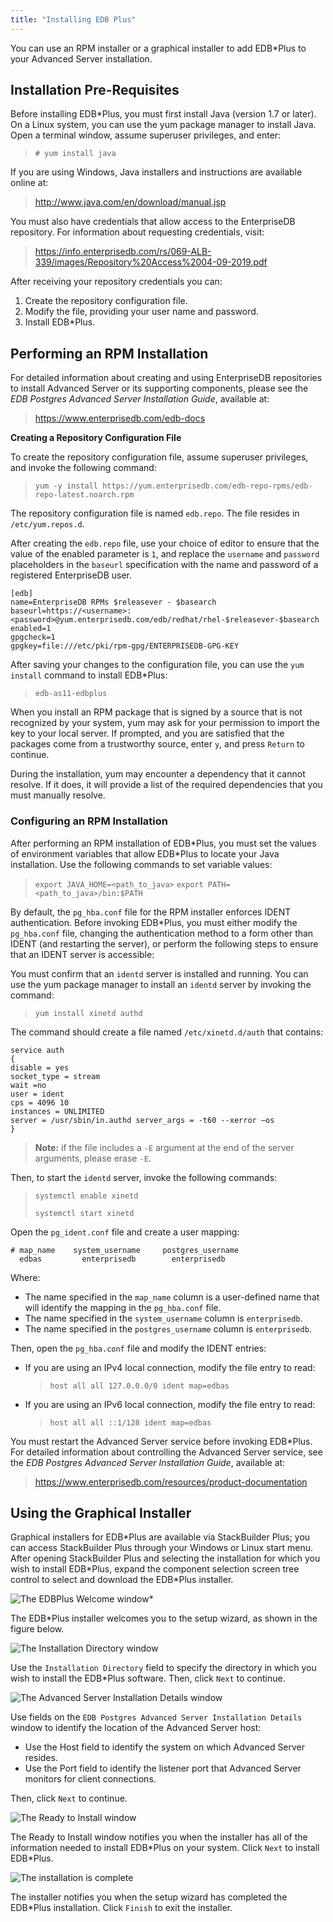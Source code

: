 ```yaml
---
title: "Installing EDB Plus"
---
```


<div id="installing_edb_plus" class="registered_link"></div>


You can use an RPM installer or a graphical installer to add EDB\*Plus to your Advanced Server installation.

## Installation Pre-Requisites

Before installing EDB\*Plus, you must first install Java (version 1.7 or later). On a Linux system, you can use the yum package manager to install Java. Open a terminal window, assume superuser privileges, and enter:

> `# yum install java`

If you are using Windows, Java installers and instructions are available online at:

> <http://www.java.com/en/download/manual.jsp>

You must also have credentials that allow access to the EnterpriseDB repository. For information about requesting credentials, visit:

> <https://info.enterprisedb.com/rs/069-ALB-339/images/Repository%20Access%2004-09-2019.pdf>

After receiving your repository credentials you can:

1.  Create the repository configuration file.
2.  Modify the file, providing your user name and password.
3.  Install EDB\*Plus.

## Performing an RPM Installation



For detailed information about creating and using EnterpriseDB repositories to install Advanced Server or its supporting components, please see the *EDB Postgres Advanced Server Installation Guide*, available at:

> <https://www.enterprisedb.com/edb-docs>

**Creating a Repository Configuration File**

To create the repository configuration file, assume superuser privileges, and invoke the following command:

> `yum -y install https://yum.enterprisedb.com/edb-repo-rpms/edb-repo-latest.noarch.rpm`

The repository configuration file is named `edb.repo`. The file resides in `/etc/yum.repos.d`.

After creating the `edb.repo` file, use your choice of editor to ensure that the value of the enabled parameter is `1`, and replace the `username` and `password` placeholders in the `baseurl` specification with the name and password of a registered EnterpriseDB user.

    [edb]
    name=EnterpriseDB RPMs $releasever - $basearch
    baseurl=https://<username>:<password>@yum.enterprisedb.com/edb/redhat/rhel-$releasever-$basearch
    enabled=1
    gpgcheck=1
    gpgkey=file:///etc/pki/rpm-gpg/ENTERPRISEDB-GPG-KEY

After saving your changes to the configuration file, you can use the `yum install` command to install EDB\*Plus:

> `edb-as11-edbplus`

When you install an RPM package that is signed by a source that is not recognized by your system, yum may ask for your permission to import the key to your local server. If prompted, and you are satisfied that the packages come from a trustworthy source, enter `y`, and press `Return` to continue.

During the installation, yum may encounter a dependency that it cannot resolve. If it does, it will provide a list of the required dependencies that you must manually resolve.

### Configuring an RPM Installation

After performing an RPM installation of EDB\*Plus, you must set the values of environment variables that allow EDB\*Plus to locate your Java installation. Use the following commands to set variable values:

> `export JAVA_HOME=<path_to_java>`
> `export PATH=<path_to_java>/bin:$PATH`

By default, the `pg_hba.conf` file for the RPM installer enforces IDENT authentication. Before invoking EDB\*Plus, you must either modify the `pg_hba.conf` file, changing the authentication method to a form other than IDENT (and restarting the server), or perform the following steps to ensure that an IDENT server is accessible:

You must confirm that an `identd` server is installed and running. You can use the yum package manager to install an `identd` server by invoking the command:

> `yum install xinetd authd`

The command should create a file named `/etc/xinetd.d/auth` that contains:

    service auth
    {
    disable = yes
    socket_type = stream
    wait =no
    user = ident
    cps = 4096 10
    instances = UNLIMITED
    server = /usr/sbin/in.authd server_args = -t60 --xerror –os
    }

> **Note:** if the file includes a `-E` argument at the end of the server arguments, please erase `-E`.


Then, to start the `identd` server, invoke the following commands:

> `systemctl enable xinetd`
>
> `systemctl start xinetd`

Open the `pg_ident.conf` file and create a user mapping:

    # map_name    system_username     postgres_username
      edbas         enterprisedb        enterprisedb

Where:

-   The name specified in the `map_name` column is a user-defined name that will identify the mapping in the `pg_hba.conf` file.
-   The name specified in the `system_username` column is `enterprisedb`.
-   The name specified in the `postgres_username` column is `enterprisedb`.

Then, open the `pg_hba.conf` file and modify the IDENT entries:

-   If you are using an IPv4 local connection, modify the file entry to read:

    > `host all all 127.0.0.0/0 ident map=edbas`

-   If you are using an IPv6 local connection, modify the file entry to read:

    > `host all all ::1/128 ident map=edbas`

You must restart the Advanced Server service before invoking EDB\*Plus. For detailed information about controlling the Advanced Server service, see the *EDB Postgres Advanced Server Installation Guide*, available at:

> <https://www.enterprisedb.com/resources/product-documentation>

## Using the Graphical Installer



Graphical installers for EDB\*Plus are available via StackBuilder Plus; you can access StackBuilder Plus through your Windows or Linux start menu. After opening StackBuilder Plus and selecting the installation for which you wish to install EDB\*Plus, expand the component selection screen tree control to select and download the EDB\*Plus installer.

![*The EDBPlus Welcome window**](images/edb_plus_welcome.png)

The EDB\*Plus installer welcomes you to the setup wizard, as shown in the figure below.

![*The Installation Directory window*](images/installation_directory.png)

Use the `Installation Directory` field to specify the directory in which you wish to install the EDB\*Plus software. Then, click `Next` to continue.

![*The Advanced Server Installation Details window*](images/advanced_server_installation_details.png)

Use fields on the `EDB Postgres Advanced Server Installation Details` window to identify the location of the Advanced Server host:

-   Use the Host field to identify the system on which Advanced Server resides.
-   Use the Port field to identify the listener port that Advanced Server monitors for client connections.

Then, click `Next` to continue.

![*The Ready to Install window*](images/ready_to_install.png)

The Ready to Install window notifies you when the installer has all of the information needed to install EDB\*Plus on your system. Click `Next` to install EDB\*Plus.

![*The installation is complete*](images/installation_complete.png)

The installer notifies you when the setup wizard has completed the EDB\*Plus installation. Click `Finish` to exit the installer.
